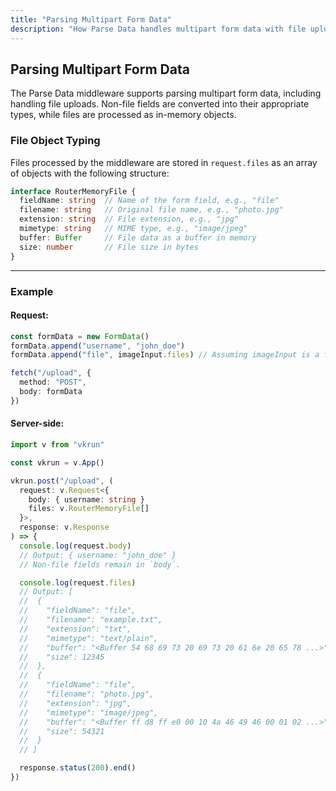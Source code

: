 ```yaml
---
title: "Parsing Multipart Form Data"
description: "How Parse Data handles multipart form data with file uploads."
---
```


## Parsing Multipart Form Data

The Parse Data middleware supports parsing multipart form data, including handling file uploads. Non-file fields are converted into their appropriate types, while files are processed as in-memory objects.

### File Object Typing

Files processed by the middleware are stored in `request.files` as an array of objects with the following structure:

```ts
interface RouterMemoryFile {
  fieldName: string  // Name of the form field, e.g., "file"
  filename: string   // Original file name, e.g., "photo.jpg"
  extension: string  // File extension, e.g., "jpg"
  mimetype: string   // MIME type, e.g., "image/jpeg"
  buffer: Buffer     // File data as a buffer in memory
  size: number       // File size in bytes
}
```

---

### Example

#### Request:

```ts
const formData = new FormData()
formData.append("username", "john_doe")
formData.append("file", imageInput.files) // Assuming imageInput is a file input element

fetch("/upload", {
  method: "POST",
  body: formData
})
```

#### Server-side:

```ts
import v from "vkrun"

const vkrun = v.App()

vkrun.post("/upload", (
  request: v.Request<{
    body: { username: string }
    files: v.RouterMemoryFile[]
  }>,
  response: v.Response
) => {
  console.log(request.body)
  // Output: { username: "john_doe" }
  // Non-file fields remain in `body`.

  console.log(request.files)
  // Output: [
  //  {
  //    "fieldName": "file",
  //    "filename": "example.txt",
  //    "extension": "txt",
  //    "mimetype": "text/plain",
  //    "buffer": "<Buffer 54 68 69 73 20 69 73 20 61 6e 20 65 78 ...>",
  //    "size": 12345
  //  },
  //  {
  //    "fieldName": "file",
  //    "filename": "photo.jpg",
  //    "extension": "jpg",
  //    "mimetype": "image/jpeg",
  //    "buffer": "<Buffer ff d8 ff e0 00 10 4a 46 49 46 00 01 02 ...>",
  //    "size": 54321
  //  }
  // ]

  response.status(200).end()
})
```
